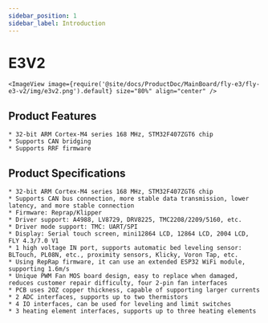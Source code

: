 ```yaml
---
sidebar_position: 1
sidebar_label: Introduction
---
```



# E3V2

    <ImageView image={require('@site/docs/ProductDoc/MainBoard/fly-e3/fly-e3-v2/img/e3v2.png').default} size="80%" align="center" />

## Product Features

    * 32-bit ARM Cortex-M4 series 168 MHz, STM32F407ZGT6 chip
    * Supports CAN bridging
    * Supports RRF firmware

## Product Specifications

    * 32-bit ARM Cortex-M4 series 168 MHz, STM32F407ZGT6 chip
    * Supports CAN bus connection, more stable data transmission, lower latency, and more stable connection
    * Firmware: Reprap/Klipper
    * Driver support: A4988, LV8729, DRV8225, TMC2208/2209/5160, etc.
    * Driver mode support: TMC: UART/SPI
    * Display: Serial touch screen, mini12864 LCD, 12864 LCD, 2004 LCD, FLY 4.3/7.0 V1
    * 1 high voltage IN port, supports automatic bed leveling sensor: BLTouch, PL08N, etc., proximity sensors, Klicky, Voron Tap, etc.
    * Using RepRap firmware, it can use an extended ESP32 WiFi module, supporting 1.6m/s
    * Unique PWM Fan MOS board design, easy to replace when damaged, reduces customer repair difficulty, four 2-pin fan interfaces
    * PCB uses 2OZ copper thickness, capable of supporting larger currents
    * 2 ADC interfaces, supports up to two thermistors
    * 4 IO interfaces, can be used for leveling and limit switches
    * 3 heating element interfaces, supports up to three heating elements